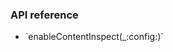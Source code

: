 <PlatformWrapper platform="macos">

### API reference

- <Link to="{{Global.API_REF_MACOS_ROOT_RTC_KIT}}/agorartcenginekit/enablecontentinspect(_:config:)">`enableContentInspect(_:config:)`</Link>
</PlatformWrapper>